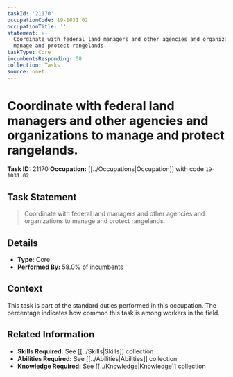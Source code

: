 ```yaml
---
taskId: '21170'
occupationCode: 19-1031.02
occupationTitle: ''
statement: >-
  Coordinate with federal land managers and other agencies and organizations to
  manage and protect rangelands.
taskType: Core
incumbentsResponding: 58
collection: Tasks
source: onet
---
```

# Coordinate with federal land managers and other agencies and organizations to manage and protect rangelands.

**Task ID:** 21170
**Occupation:** [[../Occupations|Occupation]] with code `19-1031.02`

## Task Statement

> Coordinate with federal land managers and other agencies and organizations to manage and protect rangelands.

## Details

- **Type:** Core
- **Performed By:** 58.0% of incumbents

## Context

This task is part of the standard duties performed in this occupation. The percentage indicates how common this task is among workers in the field.

## Related Information

- **Skills Required:** See [[../Skills|Skills]] collection
- **Abilities Required:** See [[../Abilities|Abilities]] collection
- **Knowledge Required:** See [[../Knowledge|Knowledge]] collection
